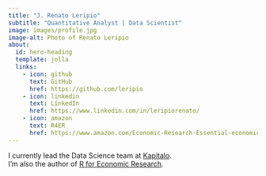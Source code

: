```yaml
---
title: "J. Renato Leripio"
subtitle: "Quantitative Analyst | Data Scientist"
image: images/profile.jpg
image-alt: Photo of Renato Leripio
about:
  id: hero-heading
  template: jolla
  links:
    - icon: github
      text: GitHub
      href: https://github.com/leripio
    - icon: linkedin
      text: LinkedIn
      href: https://www.linkedin.com/in/leripiorenato/
    - icon: amazon
      text: R4ER
      href: https://www.amazon.com/Economic-Research-Essential-economic-analysis-ebook/dp/B0CLQSFSBS/ref=sr_1_1?crid=1MHECS04W37FQ&dib=eyJ2IjoiMSJ9.j_X6ZpOsIIYNyIL70-QkJOylHqQYeZW6rdATwNWsoeLQOTw2Sk_2ID6acuO5HnYH2uL4SQf4sS5P3OWFOnNW1Q5zWKbbUfWz0GvT1Zlq4rXaYm7bAH7uCaA4hrppYbCh_q4QN5d1xFvhhQfh7EmtCVltoVQlNIgqNzdZLxg-hnINZNCnWz3QatCiL0iBpOfGu4Z6tddq2be8S5vgqF9ATVA-xR5sTyX64SYta8caz60.m2sE9U5Kc8M73nl2LjVgpgr-WuCogazt-hfKilvqcMk&dib_tag=se&keywords=r+for+economic+research&qid=1716253408&s=digital-text&sprefix=r+for+economic+re%2Cdigital-text%2C276&sr=1-1
---
```


::: {#hero-heading}

<span class="main_text">I currently lead the Data Science team at [Kapitalo](www.kapitalo.com.br){.custom-link}. <br> I'm also the author of [R for Economic Research](http://book.rleripio.com){.custom-link}. </br>
</span>

:::
